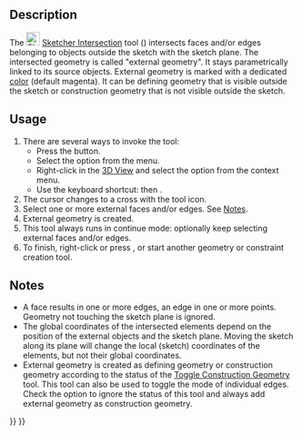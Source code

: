 <languages/>
<translate>

<!--T:1-->
{{Docnav
|[[Sketcher_Projection|External Projection]]
|[[Sketcher_CarbonCopy|Carbon Copy]]
|[[Sketcher_Workbench|Sketcher]]
|IconL=Sketcher_Projection.svg
|IconR=Sketcher_CarbonCopy.svg
|IconC=Workbench_Sketcher.svg
}}

<!--T:2-->
{{GuiCommand
|Name=Sketcher Intersection
|MenuLocation=Sketch → Sketcher Tools → External Intersection
|Workbenches=[[Sketcher_Workbench|Sketcher]]
|Shortcut={{KEY|G}} {{KEY|I}}
|Version=1.1
|SeeAlso=[[Sketcher_ToggleConstruction|Sketcher ConstructionMode]]
}}

==Description== <!--T:3-->

<!--T:4-->
The [[Image:Sketcher_Intersection.svg|24px]] [[Sketcher_Intersection|Sketcher Intersection]] tool ({{Version|1.1}}) intersects faces and/or edges belonging to objects outside the sketch with the sketch plane. The intersected geometry is called "external geometry". It stays parametrically linked to its source objects. External geometry is marked with a dedicated [[Sketcher_Preferences#Appearance|color]] (default magenta). It can be defining geometry that is visible outside the sketch or construction geometry that is not visible outside the sketch.

==Usage== <!--T:5-->

<!--T:6-->
# There are several ways to invoke the tool:
#* Press the {{Button|[[Image:Sketcher_Intersection.svg|16px]] [[Sketcher_Intersection|External Intersection]]}} button.
#* Select the {{MenuCommand|Sketcher → Sketcher Tools → [[Image:Sketcher_Intersection.svg|16px]] External Intersection}} option from the menu.
#* Right-click in the [[3D_View|3D View]] and select the {{MenuCommand|[[Image:Sketcher_Intersection.svg|16px]] External Intersection}} option from the context menu.
#* Use the keyboard shortcut: {{KEY|G}} then {{KEY|I}}.
# The cursor changes to a cross with the tool icon.
# Select one or more external faces and/or edges. See [[#Notes|Notes]].
# External geometry is created.
# This tool always runs in continue mode: optionally keep selecting external faces and/or edges.
# To finish, right-click or press {{KEY|Esc}}, or start another geometry or constraint creation tool.

== Notes == <!--T:7-->

<!--T:8-->
* A face results in one or more edges, an edge in one or more points. Geometry not touching the sketch plane is ignored.
* The global coordinates of the intersected elements depend on the position of the external objects and the sketch plane. Moving the sketch along its plane will change the local (sketch) coordinates of the elements, but not their global coordinates.
* External geometry is created as defining geometry or construction geometry according to the status of the [[Sketcher_ToggleConstruction|Toggle Construction Geometry]] tool. This tool can also be used to toggle the mode of individual edges. Check the {{MenuCommand|Edit → Preferences → Sketcher → General → Always add external geometry as construction}} option to ignore the status of this tool and always add external geometry as construction geometry.


<!--T:9-->
{{Docnav
|[[Sketcher_Projection|External Projection]]
|[[Sketcher_CarbonCopy|Carbon Copy]]
|[[Sketcher_Workbench|Sketcher]]
|IconL=Sketcher_Projection.svg
|IconR=Sketcher_CarbonCopy.svg
|IconC=Workbench_Sketcher.svg
}}

</translate>
{{Sketcher_Tools_navi{{#translation:}}}}
{{Userdocnavi{{#translation:}}}}
